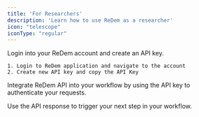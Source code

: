 ```yaml
---
title: 'For Researchers'
description: 'Learn how to use ReDem as a researcher'
icon: "telescope"
iconType: "regular"
---
```


<Steps titleSize="h3">
  <Step title="Login and create an API key">
    <p> Login into your ReDem account and create an API key. </p>

    1. Login to ReDem application and navigate to the account
    2. Create new API key and copy the API Key
  </Step>
  <Step title="Integrate ReDem API into your workflow">
    <p>Integrate ReDem API into your workflow by using the API key to authenticate your requests.</p>
  </Step>
  <Step title="Use API response to trigger your next step">
    <p>Use the API response to trigger your next step in your workflow.</p>
  </Step>
</Steps>